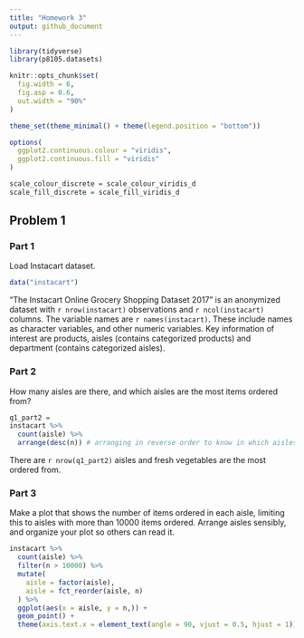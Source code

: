 ```yaml
---
title: "Homework 3"
output: github_document
---
```


```r
library(tidyverse)
library(p8105.datasets)

knitr::opts_chunk$set(
  fig.width = 6,
  fig.asp = 0.6,
  out.width = "90%"
)

theme_set(theme_minimal() + theme(legend.position = "bottom"))

options(
  ggplot2.continuous.colour = "viridis",
  ggplot2.continuous.fill = "viridis"
)

scale_colour_discrete = scale_colour_viridis_d
scale_fill_discrete = scale_fill_viridis_d
```

## Problem 1 

### Part 1 

Load Instacart dataset.

```r
data("instacart")
```

“The Instacart Online Grocery Shopping Dataset 2017” is an anonymized dataset with `r nrow(instacart)` observations and `r ncol(instacart)` columns. The variable names are `r names(instacart)`. These include names as character variables, and other numeric variables. Key information of interest are products, aisles (contains categorized products) and department (contains categorized aisles).  

### Part 2 

How many aisles are there, and which aisles are the most items ordered from?

```r
q1_part2 = 
instacart %>% 
  count(aisle) %>% 
  arrange(desc(n)) # arranging in reverse order to know in which aisles are the most items ordered from. 
```

There are `r nrow(q1_part2)` aisles and fresh vegetables are the most ordered from. 

### Part 3 

Make a plot that shows the number of items ordered in each aisle, limiting this to aisles with more than 10000 items ordered. Arrange aisles sensibly, and organize your plot so others can read it.

```r
instacart %>% 
  count(aisle) %>% 
  filter(n > 10000) %>% 
  mutate(
    aisle = factor(aisle),
    aisle = fct_reorder(aisle, n)
  ) %>% 
  ggplot(aes(x = aisle, y = n,)) +
  geom_point() +
  theme(axis.text.x = element_text(angle = 90, vjust = 0.5, hjust = 1))
```



